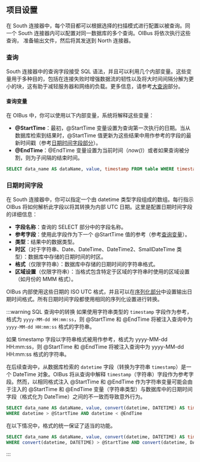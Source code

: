
## 项目设置
在 South 连接器中，每个项目都可以根据选择的扫描模式进行配置以被查询。同一个 South 连接器内可以配置对同一数据库的多个查询。OIBus 将依次执行这些查询，
准备输出文件，然后将其发送到 North 连接器。

### 查询
South 连接器中的查询字段接受 SQL 语法，并且可以利用几个内部变量。这些变量用于多种目的，包括在连接失败时增强数据流的韧性以及将大时间间隔分解为更小的块，这有助于减轻服务器和网络的负载。更多信息，请参考[大查询](#splitting-large-queries)部分。

#### 查询变量
在 OIBus 中，你可以使用以下内部变量，系统将解释这些变量：

- **@StartTime**：最初，@StartTime 变量设置为查询第一次执行的日期。当从数据库检索到结果时，@StartTime 值更新为这些结果中用作参考的字段的最新时间戳（参考[日期时间字段部分](#datetime-fields)）。
- **@EndTime**：@EndTime 变量设置为当前时间（_now()_）或者如果查询被分割，则为子间隔的结束时间。

```sql title="包含 @StartTime 和 @EndTime 的 SQL 查询"
SELECT data_name AS dataName, value, timestamp FROM table WHERE timestamp > @StartTime AND timestamp < @EndTime
```
### 日期时间字段
在 South 连接器中，你可以指定一个由 datetime 类型字段组成的数组。每行指示 OIBus 将如何解析此字段以将其转换为内部 UTC 日期。这里是配置日期时间字段的详细信息：
- **字段名称**：查询的 SELECT 部分中的字段名称。
- **参考字段**：使用此字段作为下一个 @StartTime 值的参考（参考[查询变量](#query-variables)）。
- **类型**：结果中的数据类型。
- **时区**（对于字符串、Date、DateTime、DateTime2、SmallDateTime 类型）：数据库中存储的日期时间的时区。
- **格式**（仅限字符串）：数据库中存储的日期时间的字符串格式。
- **区域设置**（仅限字符串）：当格式包含特定于区域的字符串时使用的区域设置（如月份的 MMM 格式）。

OIBus 内部使用这些日期的 ISO UTC 格式，并且可以在[序列化部分](#serialization)中设置输出日期时间格式。所有日期时间字段都使用相同的序列化设置进行转换。

:::warning SQL 查询中的转换
如果使用字符串类型的 `timestamp` 字段作为参考，格式为 `yyyy-MM-dd HH:mm:ss`，则 @StartTime 和 @EndTime 将被注入查询中为 `yyyy-MM-dd HH:mm:ss` 格式的字符串。


如果 timestamp 字段以字符串格式被用作参考，格式为 yyyy-MM-dd HH:mm:ss，则 @StartTime 和 @EndTime 将被注入查询中为 yyyy-MM-dd HH:mm:ss 格式的字符串。

在后续查询中，从数据库检索的 `datetime` 字段（转换为字符串 `timestamp`）是一个 DateTime 对象。OIBus 将从查询中解释 `timestamp`（字符串）字段作为参考字段。然而，以相同格式注入 @StartTime 和 @EndTime 作为字符串变量可能会由于注入的 @StartTime 和 @EndTime 变量（字符串类型）与数据库中的日期时间字段（格式化为 DateTime）之间的不一致而导致意外行为。

```sql title="包含 @StartTime 和 @EndTime 以及转换的错误 SQL 查询"
SELECT data_name AS dataName, value, convert(datetime, DATETIME) AS timestamp FROM table
WHERE datetime > @StartTime AND datetime < @EndTime
```

在以下情况中，格式的统一保证了适当的功能。
```sql title="包含 @StartTime 和 @EndTime 的正确 SQL 查询"
SELECT data_name AS dataName, value, convert(datetime, DATETIME) AS timestamp FROM table
WHERE convert(datetime, DATETIME) > @StartTime AND convert(datetime, DATETIME) < @EndTime
```
:::

<SerializationSettings></SerializationSettings>
